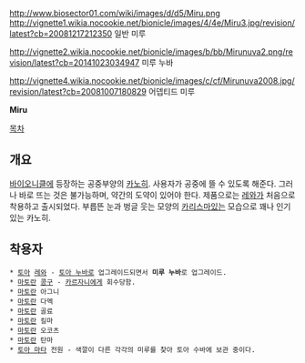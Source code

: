 http://www.biosector01.com/wiki/images/d/d5/Miru.png
http://vignette1.wikia.nocookie.net/bionicle/images/4/4e/Miru3.jpg/revision/latest?cb=20081217212350
일반 미루

http://vignette2.wikia.nocookie.net/bionicle/images/b/bb/Mirunuva2.png/revision/latest?cb=20141023034947
미루 누바

http://vignette4.wikia.nocookie.net/bionicle/images/c/cf/Mirunuva2008.jpg/revision/latest?cb=20081007180829
어뎁티드 미루

'''Miru'''

[[목차]]
== 개요 ==
[[바이오니클]]에 등장하는 공중부양의 [[카노히]]. 사용자가 공중에 뜰 수 있도록 해준다. 그러나 바로 뜨는 것은 불가능하며, 약간의 도약이 있어야 한다. 제품으로는 [[레와]]가 처음으로 착용하고 출시되었다. 부릅뜬 눈과 벙글 웃는 모양의 [[카리스마]]있는 모습으로 꽤나 인기있는 카노히.

== 착용자 ==
 * [[토아(바이오니클)|토아]] [[레와]] - [[토아 누바]]로 업그레이드되면서 '''미루 누바'''로 업그레이드.
 * [[마토란]] [[콩구]] - [[카르자니]]에게 회수당함.
 * [[마토란]] 아그니
 * [[마토란]] 다멕
 * [[마토란]] 골료
 * [[마토란]] 킬마
 * [[마토란]] 오코츠
 * [[마토란]] 탄마
 * [[토아 마타]] 전원 - 색깔이 다른 각각의 미루를 찾아 토아 수바에 보관 중이다.

